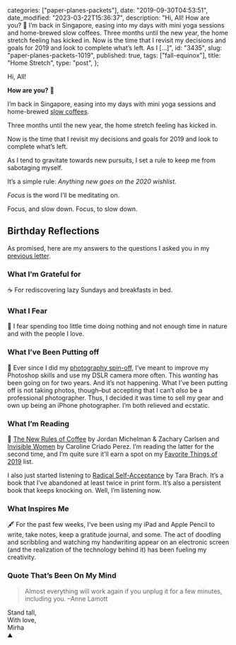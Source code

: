 
  categories: ["paper-planes-packets"],
  date: "2019-09-30T04:53:51",
  date_modified: "2023-03-22T15:36:37",
  description:
    "Hi, All! How are you? 🐼 I’m back in Singapore, easing into my days with mini yoga sessions and home-brewed slow coffees. Three months until the new year, the home stretch feeling has kicked in. Now is the time that I revisit my decisions and goals for 2019 and look to complete what’s left. As I […]",
  id: "3435",
  slug: "paper-planes-packets-1019",
  published: true,
  tags: ["fall-equinox"],
  title: "Home Stretch",
  type: "post",
};


Hi, All!

**How are you?** 🐼

I’m back in Singapore, easing into my days with mini yoga sessions and home-brewed [slow coffees](/posts/slow-coffee/).

Three months until the new year, the home stretch feeling has kicked in.

Now is the time that I revisit my decisions and goals for 2019 and look to complete what’s left.

As I tend to gravitate towards new pursuits, I set a rule to keep me from sabotaging myself.

It’s a simple rule: _Anything new goes on the 2020 wishlist._

_Focus_ is the word I’ll be meditating on.

Focus, and slow down. Focus, to slow down.

## Birthday Reflections

As promised, here are my answers to the questions I asked you in my [previous letter](/letters/paper-planes-packets-0819/).

### What I’m Grateful for

☕️ For rediscovering lazy Sundays and breakfasts in bed.

### What I Fear

🐚 I fear spending too little time doing nothing and not enough time in nature and with the people I love.

### What I’ve Been Putting off

📱 Ever since I did my [photography spin-off](/tsop/posts/photographer-month), I’ve meant to improve my Photoshop skills and use my DSLR camera more often. This _wanting_ has been going on for two years. And it’s not happening. What I’ve been putting off is not taking photos, though–but accepting that I can’t _also_ be a professional photographer. Thus, I decided it was time to sell my gear and own up being an iPhone photographer. I’m both relieved and ecstatic.

### What I’m Reading

📓 [The New Rules of Coffee](/posts/slow-coffee#-books-and-guides) by Jordan Michelman & Zachary Carlsen and [Invisible Women](/posts/favorite-things-2019#the-book-i-recommended-most-often) by Caroline Criado Perez. I’m reading the latter for the second time, and I’m quite sure it’ll earn a spot on my [Favorite Things of 2019](/posts/favorite-things-2019) list.

I also just started listening to [Radical Self-Acceptance](https://www.amazon.com/dp/B001N0OZUW/) by Tara Brach. It’s a book that I’ve abandoned at least twice in print form. It’s also a persistent book that keeps knocking on. Well, I’m listening now.

### What Inspires Me

🖋 For the past few weeks, I’ve been using my iPad and Apple Pencil to write, take notes, keep a gratitude journal, and some. The act of doodling and scribbling and watching my handwriting appear on an electronic screen (and the realization of the technology behind it) has been fueling my creativity.

### Quote That’s Been On My Mind

> Almost everything will work again if you unplug it for a few minutes, including you. –Anne Lamott

Stand tall,\
With love,\
Mirha\
⛰
